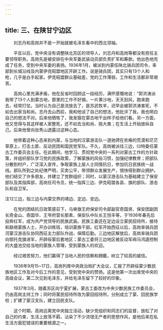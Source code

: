 ```yaml
---
---
---
```

title: 三、在陕甘宁边区
---




　　刘志丹和高岗并不是一开始就被毛泽东看中的西北领袖。

　　平反以后，党中央没有调整陕北苏区的领导人，刘志丹和高岗等都没有担任主要领导职务。高岗先是被安排在中央军委武装动员部负责扩军和筹款。他出色地完成了任务，受到中央军委的表扬。1936年1月，被派到内蒙任陕北骑兵团司令，率部到长城沿线及内蒙伊克昭盟地区开辟工作。说是骑兵团，其实只有13个人和枪，几乎是白手起家。伊克昭盟群众基础差，党的工作薄弱，工作和生活都非常艰苦。

　　高岗心里充满矛盾，他在反省时回顾这一段经历，满怀感慨地说：“郭洪涛派我带了13个人到蒙古地，那里的工作不好搞，一片黄沙地，天天刮风，跑来跑去，经常打仗。当时认为自己是流放去了，是苏武牧羊，迟早会被郭洪涛害死，不如去出家当和尚。志丹去山西前，我和他谈了自己的想法，他批评了我，我也明白自己的想法不对。后来他牺牲了，我发狠在蒙古地干出样子给他们看。另一方面，他又觉得与其这样被人家整死，还不如去当和尚、挑大粪；在生活上开始放纵自己。后来他曾向张秀山透露过这种心态。

　　他带着这种心态来到内蒙，与当地的汉蒙游击队一道驰骋在贫瘠的荒漠和茫茫草原上，打击土匪、反动民团和国民党军队。不久，高岗被派往三边，⑿特委任蒙古工作委员会主任。在此期间，他学习、贯彻党中央的一系列对蒙古工作的方针政策，并组织部队学习党的民族政策，了解蒙族的风俗习惯，加强纪律教育；把部队分散到村户，广泛深入宣传，争取蒙族上层人士同情抗日，参加抗日民族统一战线。部队所到之处纪律严明，买卖公平，带领群众发展生产，很快得到群众拥护。他们结交了许多朋友，并建立了党群组织；同时，以蒙汉游击队为基础建立了保安部队及其指挥部，高岗任司令员，统一指挥三边、伊克昭盟各县、旗的部队、游击队和自卫军。

注12三边，指三边与内蒙交界的靖边、定边、安边。

　　在党的团结抗日政策感召下，乌审旗王府保安司令部副官奇国贤、保安团副团长奇金山、奇国华、王爷府营长那素、保安队中队长王悦丰等，于1936年春先后投奔红军，成为共产党领导的民族武装。民族工委还在定边设立蒙民招待所，接待和联络蒙族人士，开办训练班，培训蒙族干部。红军开始西征以后，高岗率骑兵团河蒙汉游击队协同西征主力部队作战，保障后勤。三边地区解放后，高岗率骑兵团向鄂托克旗进军，开辟绥蒙后套地区；蒙古工委将三边地区被反动军阀马鸿逵控制的大盛池交给当地的蒙族人管理，受到蒙族人的欢迎。

　　经过艰苦努力，他们赢得了当地人民的信赖和拥戴，树立了较高的威信。

　　1936年9月15~17日，高岗列席中央政治局扩大会议，汇报了开辟绥蒙少数民族地区工作及对今后工作的意见，受到党中央的赞扬。这是他第一次出席党中央的高级会议，第二次见到毛泽东，并给毛泽东留下了较好的印象。

　　1937年3月，随着苏区向宁夏扩展，蒙古工委改为中央少数民族工作委员会，仍由高岗主持工作；同时将蒙民招待所改为蒙回招待所，分别成立了蒙、回民族学校；扩建了蒙汉支队，建立回民支队。

　　这个时期，高岗远离党中央独立活动，缺少党组织和同志们的监督，放松了对自己的约束，生活上放荡不羁，沾染了不少流氓无产者的思想作风，是他后来在私生活方面犯错误的重要根源之一。